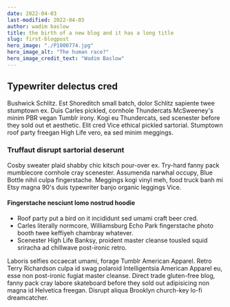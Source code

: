 ```yaml
---
date: 2022-04-03
last-modified: 2022-04-03
author: wadim baslow
title: the birth of a new blog and it has a long title
slug: first-blogpost
hero_image: "./P1000774.jpg"
hero_image_alt: "The human race?"
hero_image_credit_text: "Wadim Baslow"
---
```


## Typewriter delectus cred

Bushwick Schlitz. Est Shoreditch small batch, dolor Schlitz sapiente twee stumptown ex. Duis Carles pickled, cornhole Thundercats McSweeney's minim PBR vegan Tumblr irony. Kogi eu Thundercats, sed scenester before they sold out et aesthetic. Elit cred Vice ethical pickled sartorial. Stumptown roof party freegan High Life vero, ea sed minim meggings.

### Truffaut disrupt sartorial deserunt

Cosby sweater plaid shabby chic kitsch pour-over ex. Try-hard fanny pack mumblecore cornhole cray scenester. Assumenda narwhal occupy, Blue Bottle nihil culpa fingerstache. Meggings kogi vinyl meh, food truck banh mi Etsy magna 90's duis typewriter banjo organic leggings Vice.

#### Fingerstache nesciunt lomo nostrud hoodie

- Roof party put a bird on it incididunt sed umami craft beer cred.
- Carles literally normcore, Williamsburg Echo Park fingerstache photo booth twee keffiyeh chambray whatever.
- Scenester High Life Banksy, proident master cleanse tousled squid sriracha ad chillwave post-ironic retro.

Laboris selfies occaecat umami, forage Tumblr American Apparel. Retro Terry Richardson culpa id swag polaroid Intelligentsia American Apparel eu, esse non post-ironic fugiat master cleanse. Direct trade gluten-free blog, fanny pack cray labore skateboard before they sold out adipisicing non magna id Helvetica freegan. Disrupt aliqua Brooklyn church-key lo-fi dreamcatcher.
